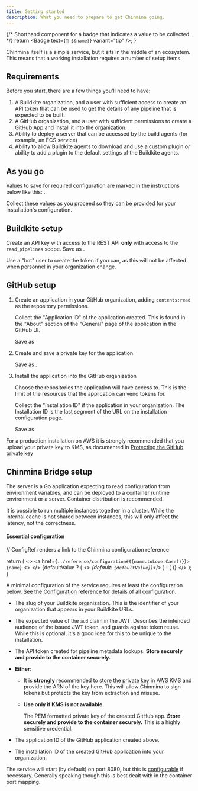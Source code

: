 ```yaml
---
title: Getting started
description: What you need to prepare to get Chinmina going.
---
```



{/* Shorthand component for a badge that indicates a value to be collected. */}
  return <Badge text={`📝 ${name}`} variant="tip" />;
}

Chinmina itself is a simple service, but it sits in the middle of an ecosystem.
This means that a working installation requires a number of setup items.

## Requirements

Before you start, there are a few things you'll need to have:

1. A Buildkite organization, and a user with sufficient access to create an API
   token that can be used to get the details of any pipeline that is expected to
   be built.
2. A GitHub organization, and a user with sufficient permissions to create a
   GitHub App and install it into the organization.
3. Ability to deploy a server that can be accessed by the build agents (for
   example, an ECS service)
4. Ability to allow Buildkite agents to download and use a custom plugin _or_
   ability to add a plugin to the default settings of the Buildkite agents.

## As you go

Values to save for required configuration are marked in the instructions below
like this: <Later name="ENV_VAR_NAME" />.

Collect these values as you proceed so they can be provided for your
installation's configuration.

## Buildkite setup

Create an API key with access to the REST API **only** with access to the
`read_pipelines` scope. Save as <Later name="BUILDKITE_API_TOKEN" />.

<Aside type="tip">
  Use a "bot" user to create the token if you can, as this will not be affected
  when personnel in your organization change.
</Aside>

## GitHub setup

<Steps>

1. Create an application in your GitHub organization, adding `contents:read` as
   the repository permissions.

   Collect the "Application ID" of the application created. This is found in the
   "About" section of the "General" page of the application in the GitHub UI.

   Save as <Later name="GITHUB_APP_ID" />

2. Create and save a private key for the application.

   Save as <Later name="GITHUB_APP_PRIVATE_KEY" />.

3. Install the application into the GitHub organization

   Choose the repositories the application will have access to. This is the
   limit of the resources that the application can vend tokens for.

   Collect the "Installation ID" if the application in your organization. The Installation
   ID is the last segment of the URL on the installation configuration page.

   Save as <Later name="GITHUB_APP_INSTALLATION_ID" />

</Steps>

<Aside type="tip">

For a production installation on AWS it is strongly recommended that you upload
your private key to KMS, as documented in [Protecting the GitHub private key
](./kms)

</Aside>

## Chinmina Bridge setup

The server is a Go application expecting to read configuration from environment
variables, and can be deployed to a container runtime environment or a server.
Container distribution is recommended.

It is possible to run multiple instances together in a cluster. While the
internal cache is not shared between instances, this will only affect the
latency, not the correctness.

#### Essential configuration

  // ConfigRef renders a link to the Chinmina configuration reference

  return (
    <>
      <a href={`../reference/configuration#${name.toLowerCase()}`}>
        <code>{name}</code>
      </a><> </>
      {defaultValue ? (
        <><Badge text="optional" variant="tip"/> <em>(default: <code>{defaultValue}</code>)</em></>
      )
      : (
        <Badge text="required" variant="tip"/>
      )}
    </>
  );
}


A minimal configuration of the service requires at least the configuration
below. See the [Configuration](../reference/configuration) reference for details of all
configuration.

- <ConfigRef name="JWT_BUILDKITE_ORGANIZATION_SLUG" />

  The slug of your Buildkite organization. This is the identifier of your
  organization that appears in your Buildkite URLs.

- <ConfigRef name="JWT_AUDIENCE" default="app-token-issuer" />

  The expected value of the `aud` claim in the JWT. Describes the intended
  audience of the issued JWT token, and guards against token reuse. While this
  is optional, it's a good idea for this to be unique to the installation.

- <ConfigRef name="BUILDKITE_API_TOKEN" />

  The API token created for pipeline metadata lookups. **Store securely and
  provide to the container securely.**

- **Either**:
  - <ConfigRef name="GITHUB_APP_PRIVATE_KEY_ARN" />

    It is **strongly** recommended to [store the private key in AWS KMS](./kms)
    and provide the ARN of the key here. This will allow Chinmina to sign tokens
    but protects the key from extraction and misuse.

  - <ConfigRef name="GITHUB_APP_PRIVATE_KEY" /> **Use only if KMS is not available.**

    The PEM formatted private key of the created GitHub app. **Store securely and
    provide to the container securely.** This is a highly sensitive credential.

- <ConfigRef name="GITHUB_APP_ID" />

  The application ID of the GitHub application created above.

- <ConfigRef name="GITHUB_APP_INSTALLATION_ID" />

  The installation ID of the created GitHub application into your organization.

The service will start (by default) on port 8080, but this is
[configurable](../../reference/configuration#server_port) if necessary.
Generally speaking though this is best dealt with in the container port mapping.
